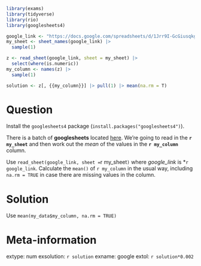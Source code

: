 ```r
library(exams)
library(tidyverse)
library(rio)
library(googlesheets4)

google_link <- "https://docs.google.com/spreadsheets/d/1Jrr9I-GcGiusqkgRJQsQ3UFmsoXet3wsH3r1HQZZyms/edit?usp=sharing"
my_sheet <- sheet_names(google_link) |> 
  sample(1)

z <- read_sheet(google_link, sheet = my_sheet) |> 
  select(where(is.numeric))
my_column <- names(z) |> 
  sample(1)

solution <- z[, {{my_column}}] |> pull(1) |> mean(na.rm = T)
```


Question
========
Install the `googlesheets4` package (`install.packages("googlesheets4")`).

There is a batch of **googlesheets** located [here](`r google_link`). We're going to read in the **`r my_sheet`** and then work out the *mean* of  the values in the **`r my_column`** column.

Use `read_sheet(google_link, sheet = `r my_sheet`)` where *google_link* is *`r google_link`. Calculate the `mean()` of `r my_column` in the usual way, including `na.rm = TRUE` in case there are missing values in the column.

Solution
========
Use `mean(my_data$my_column, na.rm = TRUE)`



Meta-information
================
extype: num
exsolution: `r solution`
exname: google
extol: `r solution*0.002`
